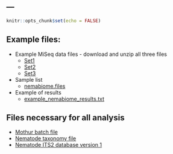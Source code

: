 ---
---

```r
knitr::opts_chunk$set(echo = FALSE)
```



## Example files:

* Example MiSeq data files - download and unzip all three files
	- [Set1](downloads/Fastq_files_set1.zip)
	- [Set2](downloads/Fastq_files_set2.zip)
	- [Set3](downloads/Fastq_files_set3.zip)

* Sample list
	- [nemabiome.files](downloads/nemabiome.files)

* Example of results
	- [example_nemabiome_results.txt](downloads/example_nemabiome_results.txt)

## Files necessary for all analysis

* [Mothur batch file](downloads/batchfile.txt)
* [Nematode taxonomy file](downloads/nematode_taxonomy.tax)
* [Nematode ITS2 database version 1](downloads/nematode_ITS2_database_version1.fasta)
